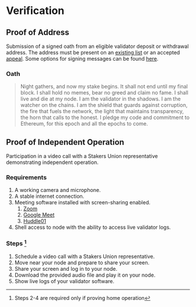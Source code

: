 # Verification

## Proof of Address

Submission of a signed oath from an eligible validator deposit or withdrawal address. The address must be present on an [existing list](/membership/existing_lists) or an accepted [appeal](/membership/existing_lists/appeals). Some options for signing messages can be found [here](/membership/new_list/verification/signing).

### Oath

> Night gathers, and now my stake begins. It shall not end until my final block. I shall hold no memes, bear no greed and claim no fame. I shall live and die at my node. I am the validator in the shadows. I am the watcher on the chains. I am the shield that guards against corruption, the fire that fuels the network, the light that maintains transparency, the horn that calls to the honest. I pledge my code and commitment to Ethereum, for this epoch and all the epochs to come.

## Proof of Independent Operation

Participation in a video call with a Stakers Union representative demonstrating independent operation.

### Requirements

1. A working camera and microphone.
2. A stable internet connection.
3. Meeting software installed with screen-sharing enabled.
   1. [Zoom](https://zoom.us/)
   2. [Google Meet](https://meet.google.com/)
   3. [Huddle01](https://huddle01.com/)
4. Shell access to node with the ability to access live validator logs.

### Steps [^1]

1. Schedule a video call with a Stakers Union representative.
2. Move near your node and prepare to share your screen.
3. Share your screen and log in to your node.
4. Download the provided audio file and play it on your node.
5. Show live logs of your validator software.

[^1]: Steps 2-4 are required only if proving home operation
